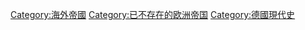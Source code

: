 [[Category:海外帝國|Category:海外帝國]]
[[Category:已不存在的欧洲帝国|Category:已不存在的欧洲帝国]]
[[Category:德國現代史|Category:德國現代史]]